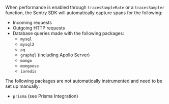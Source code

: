 When performance is enabled through `tracesSampleRate` or a `tracesSampler` function, the Sentry SDK will automatically capture spans for the following:

- Incoming requests
- Outgoing HTTP requests
- Database queries made with the following packages:
  - `mysql`
  - `mysql2`
  - `pg`
  - `graphql` (including Apollo Server)
  - `mongo`
  - `mongoose`
  - `ioredis`

The following packages are not automatically instrumented and need to be set up manually:

- `prisma` (see <PlatformLink to="/configuration/integrations/prisma/">Prisma Integration</PlatformLink>)
